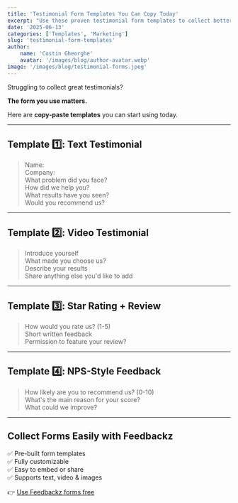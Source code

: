 ```yaml
---
title: 'Testimonial Form Templates You Can Copy Today'
excerpt: "Use these proven testimonial form templates to collect better customer feedback — text, video, ratings, and more."
date: '2025-06-13'
categories: ['Templates', 'Marketing']
slug: 'testimonial-form-templates'
author:
    name: 'Costin Gheorghe'
    avatar: '/images/blog/author-avatar.webp'
image: '/images/blog/testimonial-forms.jpeg'
---
```


Struggling to collect great testimonials?

**The form you use matters.**

Here are **copy-paste templates** you can start using today.

---

## Template 1️⃣: Text Testimonial

> Name:  
> Company:  
> What problem did you face?  
> How did we help you?  
> What results have you seen?  
> Would you recommend us?

---

## Template 2️⃣: Video Testimonial

> Introduce yourself  
> What made you choose us?  
> Describe your results  
> Share anything else you'd like to add

---

## Template 3️⃣: Star Rating + Review

> How would you rate us? (1-5)  
> Short written feedback  
> Permission to feature your review?

---

## Template 4️⃣: NPS-Style Feedback

> How likely are you to recommend us? (0-10)  
> What's the main reason for your score?  
> What could we improve?

---

## Collect Forms Easily with Feedbackz

✅ Pre-built form templates  
✅ Fully customizable  
✅ Easy to embed or share  
✅ Supports text, video & images

👉 [Use Feedbackz forms free](https://feedbackz.co)
